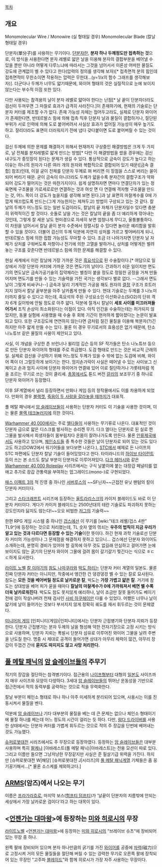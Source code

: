 [[목차]]
== 개요 ==
Monomolecular Wire / Monowire (실 형태일 경우)
Monomolecular Blade (칼날 형태일 경우)

단분자(單分子)를 사용하는 무기이다. [[단분자]]란, '''분자 하나 두께정도만 접촉하는 것'''으로, 이 방식을 사용한다면 분자 레벨로 얇은 날을 이용해 분자의 결합부분을 베어낼 수 있을 뿐만 아니라 어떻게 다루느냐에 따라서는 그것을 넘어서서 이론상 어떠한 물질도 강도에 관계없이 벨 수 있다고 한다(압력의 정의를 생각해 보자)[* 접촉면적 분의 힘인데 접촉면적이 무한소이면 작용하는 압력은 무한대...(y=1/x의 함수 그래프를 생각해보자)]. 더군다나 두께가 너무도 얇기때문에, 와이어 형태의 것은 실질적으로 눈에 보이지 않는다는 부수적 이점 또한 있다.

다만 사용되는 참격용의 날이 분자 레벨로 얇아야 한다는 난점[* 날 끝이 단분자더라도 검신이 두꺼우면 그 마찰로 효과가 급격히 사라진다.]이 존재하기에, 현재의 기술로는 단분자 커터를 제조할 수가 없다. 존재 가능성 자체는 접어두고라도, 실제로 단분자 와이어가 존재한다면, 반데르발스 힘에 의해 접촉 직후 단분자 날과 물질이 결합하거나, 절단된 부위가 서로 인력에 의해 도로 붙어버려서 사실상 효과가 없어질 가능성이 매우 높기도 하고. 잘리더라도 표면이 더러워지기 전에 냅다 갖다붙이면 도로 붙어버릴 수 있는 것이다.

검신 두께에 의한 문제를 해결하기 위해서 현재까지 구상중인 해결방법은 크게 두 가지로, 날 전체를 분자레벨로 얇게 만드는 방법[* 다만 이 해결방법을 썼을 경우에는 검신 내구도가 종잇장이 된다는 문제가 생길 수 있다. 통상적으로 금속이 강도가 높다고 하는 이유는 하나의 원자가 다른 여러 개의 원자와 복합적으로 결합되어 있기 때문([금속 결합] 참조)인데, 이걸 굳이 전체를 단분자 두께로 펴 버리면 이 장점을 스스로 버리는 꼴이 되어 버리기 때문. 굳이 금속이 아니더라도 두께가 얇을수록 분자간의 결합구조가 약화되어 강도가 떨어지는 것은 마찬가지이다. 쉽게 설명하자면 면마다 연결단자가 있는 정육면체 구조물을 가로세로로만 연결하는 것과 여섯 면 다 연결해 격자형 구조물을 만드는 것, 어느 쪽이 더 강도가 높을지를 생각해 보면 된다.]과 날 표면의 마찰계수를 0에 가깝게 매끄럽도록 만드는(그게 가능한지는 제쳐두고) 방법이 구상되고 있는 것 같다.
칼날의 두께가 어느정도 있는 일반 도검이라도, 칼날의 끝 자체가 단분자일수 있다면 충분히 위력적이긴 할 것이다. 숫돌로 날을 가는 것은 칼날의 끝을 좀 더 예리하게 깎아내는 것인데, 그렇게 잘 세운 날도 현미경으로 자세히 보면 엄청나게 무디고, 울퉁불퉁하다. 이 차원을 넘어서서 칼날 끝이 분자 수준에서 정렬시킬 수 있다면 놀라운 예리함을 발휘할 수 있을 것이다. 더불어 검신의 두께 덕분에 자연히 상처를 가르고 찢어버리게 되니, 반데르발스 힘에 의한 접합 가능성도 무마할 수 있다.
조금 더 나아가자면 단분자 날 자체가 상처를 구워버도록 저항이나 전기에 의한 고열을 발하거나, 상처를 어떻게든 벌려놓는 구조를 갖춘다면 반데르발스 힘에 의한 문제를 해결할 수 있다.

현실 세계에서 이런 칼날에 가장 가까운 것은 [[흑요석]]으로 된 수술칼이다.[* 여담으로 일상에서 가장 단분자 커터에 가까운 것은 면도기의 날이다. 간과하기 쉬운 일이지만 면도기의 면도날은 금속가공기술의 집약체라는 별칭이 붙을 정도로 정밀한 공정을 거쳐 만들어지며 면도기를 만들 수 있는 기술력을 가진 국가는 생각보다 별로 없다. --그래서 면도날이 그렇게 비싸구나--] 금속과 달리 기계적인 가공을 해도 원자의 [[결정]] 구조가 흐트러지지 않아서 칼날 끝부분을 아주 날카롭게 만들 수 있다. 현대 기술로는 두께를 3 나노미터까지 줄일 수 있다고 하는데, 흑요석의 주된 구성요소인 이산화규소(SiO2)의 단위 격자 6개 길이밖에 안될 정도로 아주 얇다. 덕분에 절개시 칼날이 '''세포 사이를 미끄러져들어가서''' 조직 손상이 최소화된다는 이점이 있다. 아직 인간을 수술하는데는 허가되지 않았지만, 동물 실험에 사용했을 때 수술 후 회복 기간이 현저하게 짧아졌다는 논문이 발표되고 있다. 또한 구조강도에 연연하지 않는다면 금처럼 질긴 물질을 이용해 복분자(?)긴 하지만 아주 얇게 만들 수는 있다. 물론 이 경우 무기로서의 효용성은 없기 때문에, 탄소 나노튜브 같은 물질의 사용이 제안되고 있다.

사실, 이 개념을 구상한 존 브런너나 윌리엄 깁슨 등의 SF 작가들은 탄소 나노튜브 등으로 만든 단분자 와이어의 형태를 주로 취급했다. 도검 형태로 만드는 것은 비교적 근래의 일. 실제로 검신을 구성하기 위해 어느정도 두께가 있을 수 밖에 없는 도검에 비해, 와이어 쪽이 더 그럴듯하게 보이기는 한다. 엄지손가락이 사실은 떼어낼 수 있는 사이보그 신체이고 손과 엄지 사이에 단분자 와이어가 연결돼 있어 이로 절단하거나 가롯테처럼 목을 조르는 무기로 쓰는 것이 클리셰. [[총몽]]에서도 튠드 버전 [[갈리]]의 보조무기 중 하나로 단분자 와이어가 등장했다.

이후 SF계열에서 널리 등장하면서 만화나 게임 등의 창작물에서도 이를 차용하게 되었다. 만화의 경우 [[블랙캣]], [[죽음이 두 사람을 갈라놓을 때까지]]가 대표적.

풀 메탈 패닉에서 [[암 슬레이브]]들이 사용하는 단분자 커터도 이 기술을 사용한 것이며, 이는 물론 [[블랙 테크놀러지]]에 의한 것이다.

[[Warhammer 40,000]]에서는 주로 [[엘다]]들이 사용하는 무기류로 나온다. 대표적인 것이 단분자 급으로 얇은 디스크를 발사하는 슈리켄 무기. 다크 엘다는 단분자로 된 실로 짠 그물을 발사해서 희생자들이 몸부림치다 온몸이 잘려나가도록 만든다. 물론 [[인류제국]]에서도 사용하고 있으며, [[체인소드]]들 중 특수한 것들은 날이 단분자로 되어 있는 것도 있다고도 하고(DOW2에서 워기어들을 보다보면 나온다.), [[STC]]에서 예제로 든 나이프의 STC 파편에도 단분자 칼날 기술이 들어있었다고 한다. 타이라니드의 [[하이브 타이런트]] 등이 쓰는 본 소드도 칼날 부분이 단분자로 이루어져있다. [[다크 헤러시]]와 같은 [[Warhammer 40,000 Roleplay]] 시리즈에서는 구식 날붙이에 붙는 대장갑 페널티를 없애고 추가로 장갑 관통력을 부여하는 업그레이드(mono-)로 구현되었다. 

[[매스 이펙트 3]]의 적 진영 중 하나인 [[서버루스]]의 ~~SF닌자~~근접전 유닛 팬텀의 칼이 단분자 커터이다.

그리고 [[스타크래프트]] 시리즈에 등장하는 [[울트라리스크]]의 카이저 블레이드도 바로 이 단분자 커터이다. 게다가 카이저 블레이드는 2500년대의 테란 기술로도 파괴하지 못하는 강도인지라 닳지도 않는다!~~오오 비범한 [[저그]]의 기술력~~

한편 RPG 게임 시스템 중 하나인 [[겁스]]에선 이 무기를 [wiki:"테크 레벨/겁스 4판" TL9^]에 등장하는 것으로 처리했는데, TL 숫자 옆의 꺾쇠는 '''우주의 법칙이 지금 우리가 알고 있는 것과 다르다면 등장할 수 있는 기술'''이란 뜻이다. 하긴 현재 과학 기술로선 단분자 커터의 가능성이나 그 문제점을 해결하지 못하고 있으니... 겁스에선 단분자 와이어도 소개하는데, 분명히 경비가 있어야 할 길목에 아무 것도 없길래 안심하고 걸어가면 눈에 보이지도 않는 굵기의 단분자 와이어 그물에 걸려 몸이 갈기갈기 찢긴다는 식으로 ㅎㄷㄷ하게 묘사한다.

[[라이트 노벨]] [[칼 이야기]]의 [[참도 나마쿠라]]와 [[박도 하리]]는 단분자 커터 계열의 일본도. 물론 진짜 단분자 커터는 아니지만, 작중에서 엥간한 건 뎅겅뎅겅 벨 수 있는 칼로 묘사된다. 참도는 '''모든 것을 베어버릴 정도로 날카로운 칼''', 박도는 '''가장 가볍고 얇은 칼'''. 거기에 참도는 상대방을 베어 피가 묻을 때마다 '''칼날의 마찰계수가 0에 가까워져서 베면 벨 수록 더욱 날카로워진다'''. 박도도 참도 못지않게 예리하나, 날이 조금만 잘못 들어가도 베이기 전에 검이 작살나버려 천재 검사인 [[사비 하쿠헤이]]만 다룰 수 있었다. 어쨌든 너무나 날이 얇기에 날이 들어가는 것보다 부서지지 않게 정확히 궤도를 재서 휘두르는 것이 문제였다.

[[미니어처 게임]] [인피니티(게임)|인피니티]에서는 단분자 근접병기와 단분자 지뢰가 등장한다. 단분자 근접병기는 분자 두께의 날을 형성해 약한 전자기장으로 고정 시키는 방식으로 사용하며, 단분자 지뢰는 폭발시 단분자 섬유로 이루어진 와이어 그물을 날려 주변을 난도질 한다. 명중 시 제대로 공격이 들어가면 상대가 아무리 체력이 많건, 아무리 장갑이 두껍건 간에 '''묻지도 따지지도 않고 사망 처리한다.'''

== [[풀 메탈 패닉]]의 [[암 슬레이브]]들의 주무기 == 
적기의 장갑을 절단하는 참격병기이다. 접근용의 [[나이프]]형부터 대형의 [[일본도]] 사이즈까지 매우 사이즈와 모양이 다양하다. 3세대 [[암 슬레이브]]들의 뛰어난 운동성을 기반으로 접근전에서 적의 동력부를 공략하는 것으로 적을 무력화한다.

칼날 부분이 체인소 형태로 하나 하나 아주 미세하게 분리되어 있으며, 사용시는 이를 진동시켜서 물질을 벤다.

덕분에 [[암 슬레이브]]나 기타 대부분의 물질을 베는 데 큰 문제는 없으나 체인소 형태이기에 물질 하나를 베는데 어느 정도의 시간이 걸리는 듯 하다. 다만, [[람다 드라이버]]를 사용한 상태에서는 단분자 커터를 가볍게 휘두르는 것으로 적의 주 장갑을 단번에 베어내는 것도 가능했다.

[[슈퍼로봇대전]] 시리즈에서도 주 무장으로 등장하였다.
등장하는 [[암 슬레이브]]들은 대부분 사용하며 특히 [[팔케]]나 [아바레스트(풀 메탈 패닉)|아바레스트]는 전용 모션이 따로 있다. 그리고 이름만 들으면 그냥저냥한 무장같지만 사실은 준 필살기급 위력을 가진다. 하지만 [슈퍼로봇대전 W|해당] [슈퍼로봇대전 J|시리즈]의 [[풀 메탈 패닉]]계열 기체들은 좀 꽁기꽁기해서...[* 물론 소스케를 제외하고다.]

== [[ARMS]](암즈)에서 나오는 무기 ==
이름은 [[프라가라흐]]로, 마지막 보스([[험프티 덤프티]])가 '날끝이 단분자의 지름밖에 안되는 세상에서 가장 날카로운 검이다'라고 하는 대목이 있다.

== <[[언젠가는 대마왕]]>에 등장하는 [[미와 히로시]]의 무장 ==
[[라이트노벨]] <[[언젠가는 대마왕]]>에 등장하는 [[미와 히로시]]의 "브레이브 슈츠"에 장비되어 있는 무장 중 하나.

왼쪽 팔에 장비되어 있으며 분자 하나만큼의 굵기를 가진 [[와이어]]를 공중에 [[자력]](磁力)으로 고정시켜 거의 모든 물질들을 절단해 버릴 수 있는 강력한 무기로 오른쪽 팔에 장착되어 있는 무장인 "고주파 [[블레이드]]"와 함께 히로시가 가장 자주 사용하는 무장이다.
